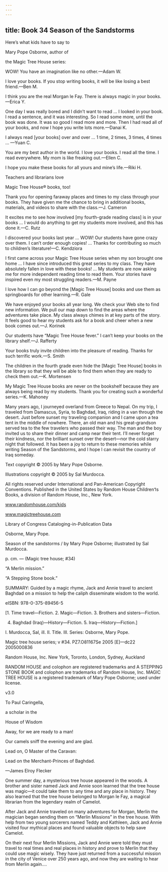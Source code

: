 ```yaml
---
---
---
```

title: Book 34 Season of the Sandstorms
---



Here’s what kids have to say to

Mary Pope Osborne, author of

the Magic Tree House series:

WOW! You have an imagination like no other.—Adam W.



I love your books. If you stop writing books, it will be like losing a best friend.—Ben M.



I think you are the real Morgan le Fay. There is always magic in your books.—Erica Y.



One day I was really bored and I didn’t want to read … I looked in your book. I read a sentence, and it was interesting. So I read some more, until the book was done. It was so good I read more and more. Then I had read all of your books, and now I hope you write lots more.—Danai K.



I always read [your books] over and over … 1 time, 2 times, 3 times, 4 times … —Yuan C.



You are my best author in the world. I love your books. I read all the time. I read everywhere. My mom is like freaking out.—Ellen C.



I hope you make these books for all yours and mine’s life.—Riki H.





Teachers and librarians love

Magic Tree House® books, too!

Thank you for opening faraway places and times to my class through your books. They have given me the chance to bring in additional books, materials, and videos to share with the class.—J. Cameron



It excites me to see how involved [my fourth-grade reading class] is in your books … I would do anything to get my students more involved, and this has done it.—C. Rutz



I discovered your books last year … WOW! Our students have gone crazy over them. I can’t order enough copies! … Thanks for contributing so much to children’s literature!—C. Kendziora



I first came across your Magic Tree House series when my son brought one home … I have since introduced this great series to my class. They have absolutely fallen in love with these books! … My students are now asking me for more independent reading time to read them. Your stories have inspired even my most struggling readers.—M. Payne



I love how I can go beyond the [Magic Tree House] books and use them as springboards for other learning.—R. Gale



We have enjoyed your books all year long. We check your Web site to find new information. We pull our map down to find the areas where the adventures take place. My class always chimes in at key parts of the story. It feels good to hear my students ask for a book and cheer when a new book comes out.—J. Korinek



Our students have “Magic Tree House fever.” I can’t keep your books on the library shelf.—J. Rafferty



Your books truly invite children into the pleasure of reading. Thanks for such terrific work.—S. Smith



The children in the fourth grade even hide the [Magic Tree House] books in the library so that they will be able to find them when they are ready to check them out.—K. Mortensen



My Magic Tree House books are never on the bookshelf because they are always being read by my students. Thank you for creating such a wonderful series.—K. Mahoney





Many years ago, I journeyed overland from Greece to Nepal. On my trip, I traveled from Damascus, Syria, to Baghdad, Iraq, riding in a van through the desert. Just before sunset my traveling companion and I came upon a tea tent in the middle of nowhere. There, an old man and his great-grandson served tea to the few travelers who passed their way. The man and the boy invited us to share their dinner and camp near their tent. I’ll never forget their kindness, nor the brilliant sunset over the desert—nor the cold starry night that followed. It has been a joy to return to these memories while writing Season of the Sandstorms, and I hope I can revisit the country of Iraq someday.





Text copyright © 2005 by Mary Pope Osborne.

Illustrations copyright © 2005 by Sal Murdocca.

All rights reserved under International and Pan-American Copyright Conventions. Published in the United States by Random House Childrenߣs Books, a division of Random House, Inc., New York.





www.randomhouse.com/kids

www.magictreehouse.com





Library of Congress Cataloging-in-Publication Data

Osborne, Mary Pope.

Season of the sandstorms / by Mary Pope Osborne; illustrated by Sal Murdocca.

p. cm. — (Magic tree house; #34)

“A Merlin mission.”

“A Stepping Stone book.”

SUMMARY: Guided by a magic rhyme, Jack and Annie travel to ancient Baghdad on a mission to help the caliph disseminate wisdom to the world.



eISBN: 978-0-375-89456-5



[1. Time travel—Fiction. 2. Magic—Fiction. 3. Brothers and sisters—Fiction.

4. Baghdad (Iraq)—History—Fiction. 5. Iraq—History—Fiction.]

I. Murdocca, Sal, ill. II. Title. III. Series: Osborne, Mary Pope.

Magic tree house series; v #34. PZ7.O81167Se 2005 [E]—dc22 2005000836





Random House, Inc. New York, Toronto, London, Sydney, Auckland





RANDOM HOUSE and colophon are registered trademarks and A STEPPING STONE BOOK and colophon are trademarks of Random House, Inc. MAGIC TREE HOUSE is a registered trademark of Mary Pope Osborne; used under license.





v3.0





To Paul Caringella,

a scholar in the

House of Wisdom



Away, for we are ready to a man!

Our camels sniff the evening and are glad.

Lead on, O Master of the Caravan:

Lead on the Merchant-Princes of Baghdad.

—James Elroy Flecker





One summer day, a mysterious tree house appeared in the woods. A brother and sister named Jack and Annie soon learned that the tree house was magic—it could take them to any time and any place in history. They also learned that the tree house belonged to Morgan le Fay, a magical librarian from the legendary realm of Camelot.

After Jack and Annie traveled on many adventures for Morgan, Merlin the magician began sending them on “Merlin Missions” in the tree house. With help from two young sorcerers named Teddy and Kathleen, Jack and Annie visited four mythical places and found valuable objects to help save Camelot.

On their next four Merlin Missions, Jack and Annie were told they must travel to real times and real places in history and prove to Merlin that they could use magic wisely. They have just returned from a successful mission in the city of Venice over 250 years ago, and now they are waiting to hear from Merlin again….